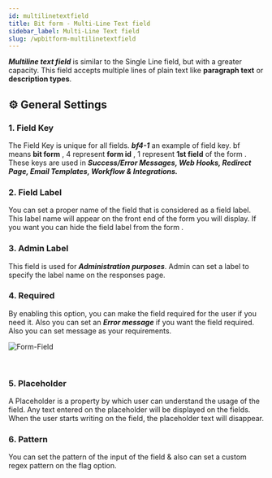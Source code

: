 ```yaml
---
id: multilinetextfield
title: Bit form - Multi-Line Text field
sidebar_label: Multi-Line Text field
slug: /wpbitform-multilinetextfield
---
```




***Multiline text field*** is similar to the Single Line field, but with a greater capacity. This field accepts multiple lines of plain text like **paragraph text** or **description types**.


## ⚙ General Settings 

### 1. Field Key
 The Field Key is unique for all fields. **_bf4-1_** an example of field key. bf means **bit form** , 4 represent **form id** , 1 represent **1st field** of the form . These keys are used in **_Success/Error Messages, Web Hooks, Redirect Page, Email Templates, Workflow & Integrations._**
### 2. Field Label
 You can set a proper name of the field that is considered as a field label. This label name will appear on the front end of the form you will display. If you want you can hide the field label from the form .
### 3. Admin Label
 This field is used for ***Administration purposes***. Admin can set a label to specify the label name on the responses page. 
### 4. Required
 By enabling this option, you can make the field required for the user if you need it.  Also you can set an ***Error message*** if you want the field required. Also you can set message as your requirements.
<br/>

 <Image
  src="Field-Types/Multiline-Text-Field-Bit-Form"
  alt="Form-Field"
  w="1900"
  h="350"
 />

<br/>

### 5. Placeholder
 A Placeholder is a property by which user can understand the usage of the field. Any text entered on the placeholder will be displayed on the fields. When the user starts writing on the field, the placeholder text will disappear.
### 6. Pattern
 You can set the pattern of the input of the field & also can set a custom regex pattern on the flag option.
